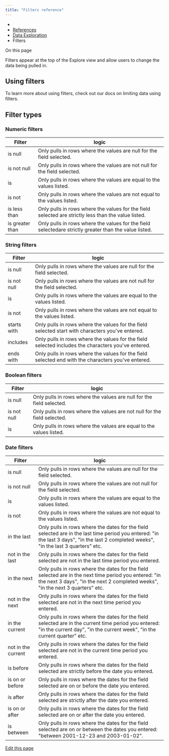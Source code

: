 ```yaml
---
title: "Filters reference"
---
```


* [](/)
* [References](/references)
* [Data Exploration](/references/explore)
* Filters

On this page

Filters appear at the top of the Explore view and allow users to change the data being pulled in.

## Using filters[​](#using-filters "Direct link to Using filters")

To learn more about using filters, check out our docs on limiting data using filters.

## Filter types[​](#filter-types "Direct link to Filter types")

### Numeric filters[​](#numeric-filters "Direct link to Numeric filters")

| Filter          | logic                                                                                                 |
| --------------- | ----------------------------------------------------------------------------------------------------- |
| is null         | Only pulls in rows where the values are null for the field selected.                                  |
| is not null     | Only pulls in rows where the values are not null for the field selected.                              |
| is              | Only pulls in rows where the values are equal to the values listed.                                   |
| is not          | Only pulls in rows where the values are not equal to the values listed.                               |
| is less than    | Only pulls in rows where the values for the field selected are strictly less than the value listed.   |
| is greater than | Only pulls in rows where the values for the field selectedare strictly greater than the value listed. |

### String filters[​](#string-filters "Direct link to String filters")

| Filter      | logic                                                                                              |
| ----------- | -------------------------------------------------------------------------------------------------- |
| is null     | Only pulls in rows where the values are null for the field selected.                               |
| is not null | Only pulls in rows where the values are not null for the field selected.                           |
| is          | Only pulls in rows where the values are equal to the values listed.                                |
| is not      | Only pulls in rows where the values are not equal to the values listed.                            |
| starts with | Only pulls in rows where the values for the field selected start with characters you've entered.   |
| includes    | Only pulls in rows where the values for the field selected includes the characters you've entered. |
| ends with   | Only pulls in rows where the values for the field selected end with the characters you've entered. |

### Boolean filters[​](#boolean-filters "Direct link to Boolean filters")

| Filter      | logic                                                                    |
| ----------- | ------------------------------------------------------------------------ |
| is null     | Only pulls in rows where the values are null for the field selected.     |
| is not null | Only pulls in rows where the values are not null for the field selected. |
| is          | Only pulls in rows where the values are equal to the values listed.      |

### Date filters[​](#date-filters "Direct link to Date filters")

| Filter             | logic                                                                                                                                                                                   |
| ------------------ | --------------------------------------------------------------------------------------------------------------------------------------------------------------------------------------- |
| is null            | Only pulls in rows where the values are null for the field selected.                                                                                                                    |
| is not null        | Only pulls in rows where the values are not null for the field selected.                                                                                                                |
| is                 | Only pulls in rows where the values are equal to the values listed.                                                                                                                     |
| is not             | Only pulls in rows where the values are not equal to the values listed.                                                                                                                 |
| in the last        | Only pulls in rows where the dates for the field selected are in the last time period you entered: "in the last 3 days", "in the last 2 completed weeks", "in the last 3 quarters" etc. |
| not in the last    | Only pulls in rows where the dates for the field selected are not in the last time period you entered.                                                                                  |
| in the next        | Only pulls in rows where the dates for the field selected are in the next time period you entered: "in the next 3 days", "in the next 2 completed weeks", "in the next 3 quarters" etc. |
| not in the next    | Only pulls in rows where the dates for the field selected are not in the next time period you entered.                                                                                  |
| in the current     | Only pulls in rows where the dates for the field selected are in the current time period you entered: "in the current day", "in the current week", "in the current quarter" etc.        |
| not in the current | Only pulls in rows where the dates for the field selected are not in the current time period you entered.                                                                               |
| is before          | Only pulls in rows where the dates for the field selected are strictly before the date you entered.                                                                                     |
| is on or before    | Only pulls in rows where the dates for the field selected are on or before the date you entered.                                                                                        |
| is after           | Only pulls in rows where the dates for the field selected are strictly after the date you entered.                                                                                      |
| is on or after     | Only pulls in rows where the dates for the field selected are on or after the date you entered.                                                                                         |
| is between         | Only pulls in rows where the dates for the field selected are on or between the dates you entered: "between 2001-12-23 and 2003-01-02".                                                 |

[Edit this page](https://github.com/lightdash/lightdash/edit/main/docs/docs/references/filters.md)

